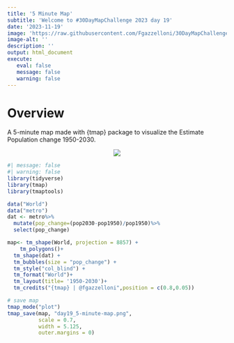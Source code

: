 ```yaml
---
title: '5 Minute Map'
subtitle: 'Welcome to #30DayMapChallenge 2023 day 19'
date: '2023-11-19'
image: 'https://raw.githubusercontent.com/Fgazzelloni/30DayMapChallenge/master/2023/day19_5-minute-map/day19_5-minute-map.png'
image-alt: ''
description: ''
output: html_document
execute: 
   eval: false
   message: false
   warning: false
---
```



# Overview

A 5-minute map made with {tmap} package to visualize the Estimate Population change 1950-2030.


<center>
![](https://raw.githubusercontent.com/Fgazzelloni/30DayMapChallenge/master/2023/day19_5-minute-map/day19_5-minute-map.png)</center>

```r
#| message: false
#| warning: false
library(tidyverse)
library(tmap)
library(tmaptools)
```

```r
data("World")
data("metro")
dat <- metro%>%
  mutate(pop_change=(pop2030-pop1950)/pop1950)%>%
  select(pop_change)
```


```r
map<- tm_shape(World, projection = 8857) +
    tm_polygons()+
  tm_shape(dat) + 
  tm_bubbles(size = "pop_change") +
  tm_style("col_blind") +
  tm_format("World")+
  tm_layout(title= '1950-2030')+
  tm_credits("{tmap} | @fgazzelloni",position = c(0.8,0.05))
```


```r
# save map
tmap_mode("plot")
tmap_save(map, "day19_5-minute-map.png", 
          scale = 0.7, 
          width = 5.125, 
          outer.margins = 0)
```


